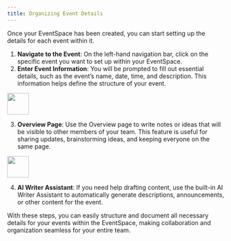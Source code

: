 ```yaml
---
title: Organizing Event Details
---
```


Once your EventSpace has been created, you can start setting up the details for each event within it. 

1. **Navigate to the Event**: On the left-hand navigation bar, click on the specific event you want to set up within your EventSpace.
2. **Enter Event Information**: You will be prompted to fill out essential details, such as the event’s name, date, time, and description. This information helps define the structure of your event.


<Frame>
    <img height="50" src="/guides/images/register-event.png" />
</Frame>

3. **Overview Page**: Use the Overview page to write notes or ideas that will be visible to other members of your team. This feature is useful for sharing updates, brainstorming ideas, and keeping everyone on the same page.
<Frame>
    <img height="50" src="/guides/images/overview.png" />
</Frame>

4. **AI Writer Assistant**: If you need help drafting content, use the built-in AI Writer Assistant to automatically generate descriptions, announcements, or other content for the event.

With these steps, you can easily structure and document all necessary details for your events within the EventSpace, making collaboration and organization seamless for your entire team.
